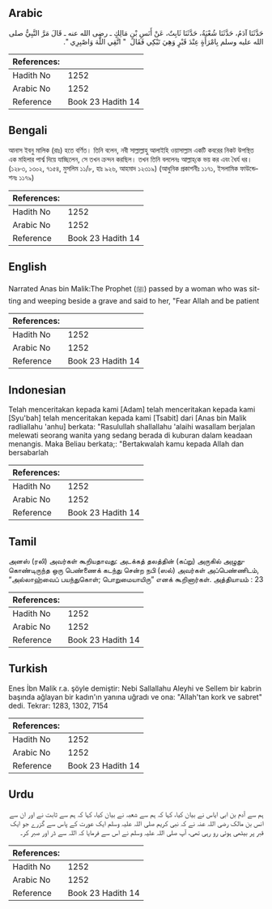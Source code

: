 ## Arabic


<div dir="rtl" lang="ar" style={{fontSize:'larger',backgroundColor:'#f8f9fa',padding:20}}>
حَدَّثَنَا آدَمُ، حَدَّثَنَا شُعْبَةُ، حَدَّثَنَا ثَابِتٌ، عَنْ أَنَسِ بْنِ مَالِكٍ ـ رضى الله عنه ـ قَالَ مَرَّ النَّبِيُّ صلى الله عليه وسلم بِامْرَأَةٍ عِنْدَ قَبْرٍ وَهِيَ تَبْكِي فَقَالَ ‏ "‏ اتَّقِي اللَّهَ وَاصْبِرِي ‏"‏‏.‏
</div>
<div style={{backgroundColor:'#f8f9fa',padding:20, marginBottom: 10}}><table> <thead> <tr> <th>References:</th> <th></th> </tr> </thead> <tbody><tr><td>Hadith No</td><td>1252</td></tr><tr><td>Arabic No</td><td>1252</td></tr><tr><td>Reference</td><td>Book 23 Hadith 14</td></tr></tbody></table></div>

## Bengali


<div dir="ltr" lang="bn" style={{fontSize:'larger',backgroundColor:'#f8f9fa',padding:20}}>
আনাস ইবনু মালিক (রাঃ) হতে বর্ণিত। তিনি বলেন, নবী সাল্লাল্লাহু আলাইহি ওয়াসাল্লাম একটি কবরের নিকট উপস্থিত এক মহিলার পার্শ্ব দিয়ে যাচ্ছিলেন, সে তখন ক্রন্দন করছিল। তখন তিনি বললেনঃ আল্লাহ্‌কে ভয় কর এবং ধৈর্য ধর। (১২৮৩, ১৩০২, ৭১৫৪, মুসলিম ১১/৮, হাঃ ৯২৬, আহমাদ ১২৩১৯) (আধুনিক প্রকাশনীঃ ১১৭১, ইসলামিক ফাউন্ডেশনঃ ১১৭৯)
</div>
<div style={{backgroundColor:'#f8f9fa',padding:20, marginBottom: 10}}><table> <thead> <tr> <th>References:</th> <th></th> </tr> </thead> <tbody><tr><td>Hadith No</td><td>1252</td></tr><tr><td>Arabic No</td><td>1252</td></tr><tr><td>Reference</td><td>Book 23 Hadith 14</td></tr></tbody></table></div>

## English


<div dir="ltr" lang="en" style={{fontSize:'larger',backgroundColor:'#f8f9fa',padding:20}}>
Narrated Anas bin Malik:The Prophet (ﷺ) passed by a woman who was sitting and weeping beside a grave and said to her, "Fear Allah and be patient
</div>
<div style={{backgroundColor:'#f8f9fa',padding:20, marginBottom: 10}}><table> <thead> <tr> <th>References:</th> <th></th> </tr> </thead> <tbody><tr><td>Hadith No</td><td>1252</td></tr><tr><td>Arabic No</td><td>1252</td></tr><tr><td>Reference</td><td>Book 23 Hadith 14</td></tr></tbody></table></div>

## Indonesian


<div dir="ltr" lang="id" style={{fontSize:'larger',backgroundColor:'#f8f9fa',padding:20}}>
Telah menceritakan kepada kami [Adam] telah menceritakan kepada kami [Syu'bah] telah menceritakan kepada kami [Tsabit] dari [Anas bin Malik radliallahu 'anhu] berkata: "Rasulullah shallallahu 'alaihi wasallam berjalan melewati seorang wanita yang sedang berada di kuburan dalam keadaan menangis. Maka Beliau berkata;: "Bertakwalah kamu kepada Allah dan bersabarlah
</div>
<div style={{backgroundColor:'#f8f9fa',padding:20, marginBottom: 10}}><table> <thead> <tr> <th>References:</th> <th></th> </tr> </thead> <tbody><tr><td>Hadith No</td><td>1252</td></tr><tr><td>Arabic No</td><td>1252</td></tr><tr><td>Reference</td><td>Book 23 Hadith 14</td></tr></tbody></table></div>

## Tamil


<div dir="ltr" lang="ta" style={{fontSize:'larger',backgroundColor:'#f8f9fa',padding:20}}>
அனஸ் (ரலி) அவர்கள் கூறியதாவது: அடக்கத் தலத்தின் (கப்று) அருகில் அழுதுகொண்டிருந்த ஒரு பெண்ணைக் கடந்து சென்ற நபி (ஸல்) அவர்கள் அப்பெண்ணிடம், “அல்லாஹ்வைப் பயந்துகொள்; பொறுமையாயிரு” எனக் கூறினார்கள். அத்தியாயம் : 23
</div>
<div style={{backgroundColor:'#f8f9fa',padding:20, marginBottom: 10}}><table> <thead> <tr> <th>References:</th> <th></th> </tr> </thead> <tbody><tr><td>Hadith No</td><td>1252</td></tr><tr><td>Arabic No</td><td>1252</td></tr><tr><td>Reference</td><td>Book 23 Hadith 14</td></tr></tbody></table></div>

## Turkish


<div dir="ltr" lang="tr" style={{fontSize:'larger',backgroundColor:'#f8f9fa',padding:20}}>
Enes İbn Malik r.a. şöyle demiştir: Nebi Sallallahu Aleyhi ve Sellem bir kabrin başında ağlayan bir kadın'ın yanına uğradı ve ona: "Allah'tan kork ve sabret" dedi. Tekrar: 1283, 1302, 7154
</div>
<div style={{backgroundColor:'#f8f9fa',padding:20, marginBottom: 10}}><table> <thead> <tr> <th>References:</th> <th></th> </tr> </thead> <tbody><tr><td>Hadith No</td><td>1252</td></tr><tr><td>Arabic No</td><td>1252</td></tr><tr><td>Reference</td><td>Book 23 Hadith 14</td></tr></tbody></table></div>

## Urdu


<div dir="rtl" lang="ur" style={{fontSize:'larger',backgroundColor:'#f8f9fa',padding:20}}>
ہم سے آدم بن ابی ایاس نے بیان کیا، کہا کہ ہم سے شعبہ نے بیان کیا، کہا کہ ہم سے ثابت نے اور ان سے انس بن مالک رضی اللہ عنہ نے کہ نبی کریم صلی اللہ علیہ وسلم ایک عورت کے پاس سے گزرے جو ایک قبر پر بیٹھی ہوئی رو رہی تھی، آپ صلی اللہ علیہ وسلم نے اس سے فرمایا کہ اللہ سے ڈر اور صبر کر۔
</div>
<div style={{backgroundColor:'#f8f9fa',padding:20, marginBottom: 10}}><table> <thead> <tr> <th>References:</th> <th></th> </tr> </thead> <tbody><tr><td>Hadith No</td><td>1252</td></tr><tr><td>Arabic No</td><td>1252</td></tr><tr><td>Reference</td><td>Book 23 Hadith 14</td></tr></tbody></table></div>